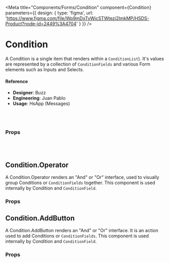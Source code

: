 

<Meta
  title="Components/Forms/Condition"
  component={Condition}
  parameters={{
      design: {
        type: 'figma',
        url: 'https://www.figma.com/file/Wp9mDxTvWicSTWtezj2ImkMP/HSDS-Product?node-id=2449%3A4704'
      }
    }}
/>

# Condition

A Condition is a single item that renders within a `ConditionList`).
It's values are represented by a collection of `ConditionFields` and various Form elements such as Inputs and Selects.


<Preview>
  <Story name="default">
    <Builder />
  </Story>
</Preview>

#### Reference

- **Designer**: Buzz
- **Engineering**: Juan Pablo
- **Usage**: HsApp (Messages)

<br />
<br />

### Props

<Props of={Condition} />

<br />
<br />

## Condition.Operator

A Condition.Operator renders an "And" or "Or" interface, used to visually group Conditions or `ConditionFields` together. This component is used internally by Condition and `ConditionField`.

### Props

<Props of={Condition.Operator} />

## Condition.AddButton

A Condition.AddButton renders an "And" or "Or" interface. It is an action used to add Conditions or `ConditionFields`. This component is used internally by Condition and `ConditionField`.

### Props

<Props of={Condition.AddButton} />
